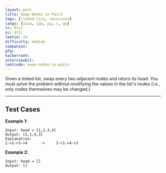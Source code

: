 ```yaml
---
layout: post
title: Swap Nodes in Pairs
tags: [linked-list, recursion]
langs: [java, cpp, py, c, go]
tc: O(n)
sc: O(1)
leetid: 24
difficulty: medium
companies: 
gfg: 
hackerrank: 
interviewbit: 
leetcode: swap-nodes-in-pairs
---
```


Given a linked list, swap every two adjacent nodes and return its head. 
You must solve the problem without modifying the values in the list's nodes (i.e., only nodes themselves may be changed.)

---

## Test Cases

**Example 1:** 
```
Input: head = [1,2,3,4]
Output: [2,1,4,3]
Explanation:
1->2->3->4      ->     2->1->4->3
```

**Example 2:** 
```
Input: head = []
Output: []
```